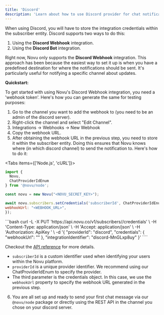 ```yaml
---
title: 'Discord'
description: 'Learn about how to use Discord provider for chat notifications'
---
```



When using Discord, you will have to store the integration credentials within the subscriber entity. Discord supports two ways to do this:

1. Using the **Discord Webhook** integration.
2. Using the **Discord Bot** integration.

Right now, Novu only supports the **Discord Webhook** integration. This approach has been because the easiest way to set it up is when you have a predefined destination for where the notifications should be sent. It's particularly useful for notifying a specific channel about updates.

**Quickstart:**

To get started with using Novu's Discord Webhook integration, you need a 'webhook token'. Here's how you can generate the same for testing purposes:

1. Go to the channel you want to add the webhook to (you need to be an admin of the discord server).
2. Right-click the channel and select "Edit Channel".
3. Integrations -> Webhooks -> New Webhook
4. Copy the webhook URL.
5. After obtaining the webhook URL in the previous step, you need to store it within the subscriber entity. Doing this ensures that Novu knows where (in which discord channel) to send the notification to. Here's how to do it:

<Tabs items={['Node.js', 'cURL']}>
<Tab value="Node.js">
```javascript
import {
  Novu,
  ChatProviderIdEnum
} from '@novu/node';

const novu = new Novu("<NOVU_SECRET_KEY>");

await novu.subscribers.setCredentials('subscriberId', ChatProviderIdEnum.Discord, {
webhookUrl: "<WEBHOOK_URL>",
});

````
</Tab>
<Tab value="cURL">
```bash
curl -L -X PUT 'https://api.novu.co/v1/subscribers/<SUBSCRIBER_ID>/credentials' \
-H 'Content-Type: application/json' \
-H 'Accept: application/json' \
-H 'Authorization: ApiKey <NOVU_SECRET_KEY>' \
-d '{
  "providerId": "discord",
  "credentials": {
      "webhookUrl": "<WEBHOOK_URL>"
  },
  "integrationIdentifier": "discord-MnGLxp8uy"
}'
````

</Tab>
</Tabs>

Checkout the [API reference](/api-reference/subscribers/update-subscriber-credentials) for more details.

- `subscriberId` is a custom identifier used when identifying your users within the Novu platform.
- `providerId` is a unique provider identifier. We recommend using our ChatProviderIdEnum to specify the provider.
- The third parameter is the credentials object. In this case, we use the `webhookUrl` property to specify the webhook URL generated in the previous step.

6. You are all set up and ready to send your first chat message via our `@novu/node` package or directly using the REST API in the channel you chose on your discord server.

